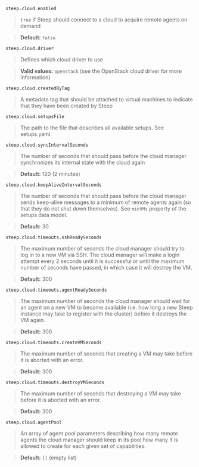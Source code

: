 
`steep.cloud.enabled`

> `true` if Steep should connect to a cloud to acquire remote agents on demand

> **Default:** `false`

`steep.cloud.driver`

> Defines which cloud driver to use

> **Valid values:** `openstack` (see the <ScrollLink href="#openstack-cloud-driver">OpenStack cloud driver</ScrollLink> for more information)

`steep.cloud.createdByTag`

> A metadata tag that should be attached to virtual machines to indicate that
> they have been created by Steep

`steep.cloud.setupsFile`

> The path to the file that describes all available <ScrollLink href="#setups">setups</ScrollLink>. See <ScrollLink href="setupsyaml">setups.yaml</ScrollLink>.

`steep.cloud.syncIntervalSeconds`

> The number of seconds that should pass before the cloud manager synchronizes
> its internal state with the cloud again

> **Default:** 120 (2 minutes)

`steep.cloud.keepAliveIntervalSeconds`

> The number of seconds that should pass before the cloud manager sends
> keep-alive messages to a minimum of remote agents again (so that they
> do not shut down themselves). See `minVMs` property of
> the <ScrollLink href="#setups">setups</ScrollLink> data model.

> **Default:** 30

`steep.cloud.timeouts.sshReadySeconds`

> The maximum number of seconds the cloud manager should try to log in to a new
> VM via SSH. The cloud manager will make a login attempt every 2 seconds until
> it is successful or until the maximum number of seconds have passed, in which
> case it will destroy the VM.

> **Default:** 300

`steep.cloud.timeouts.agentReadySeconds`

> The maximum number of seconds the cloud manager should wait for an agent on a
> new VM to become available (i.e. how long a new Steep instance may take to
> register with the cluster) before it destroys the VM again.

> **Default:** 300

`steep.cloud.timeouts.createVMSeconds`

> The maximum number of seconds that creating a VM may take before it is
> aborted with an error.

> **Default:** 300

`steep.cloud.timeouts.destroyVMSeconds`

> The maximum number of seconds that destroying a VM may take before it is
> aborted with an error.

> **Default:** 300

`steep.cloud.agentPool`

> An array of <ScrollLink href="#agent-pool-parameters">agent pool parameters</ScrollLink>
> describing how many remote agents the cloud manager should keep in its pool
> how many it is allowed to create for each given set of capabilities.

> **Default:** `[]` (empty list)

